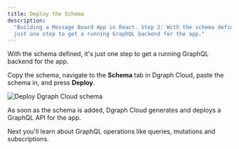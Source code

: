 ```yaml
---
title: Deploy the Schema
description:
  "Building a Message Board App in React. Step 2: With the schema defined, it’s
  just one step to get a running GraphQL backend for the app."
---
```


With the schema defined, it's just one step to get a running GraphQL backend for
the app.

Copy the schema, navigate to the **Schema** tab in Dgraph Cloud, paste the
schema in, and press **Deploy**.

![Deploy Dgraph Cloud schema](/images/dgraph/guides/message-board-app/dgraph-cloud-deploy-schema-success.png)

As soon as the schema is added, Dgraph Cloud generates and deploys a GraphQL API
for the app.

Next you'll learn about GraphQL operations like queries, mutations and
subscriptions.
